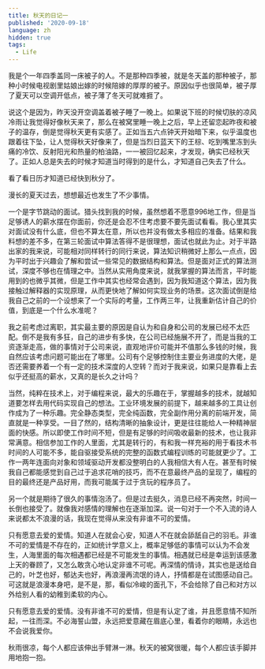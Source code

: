 ---
title: 秋天的日记一
published: '2020-09-18'
language: zh
hidden: true
tags:
  - Life
---

我是个一年四季盖同一床被子的人。不是那种四季被，就是冬天盖的那种被子，那种小时候电视剧里姑娘出嫁的时候陪嫁的厚厚的被子。原因似乎也很简单，被子厚了夏天可以空调开低点，被子薄了冬天可就难捱了。

说这个是因为，昨天没开空调盖着被子睡了一晚上。如果说下班的时候切肤的凉风冷雨让我觉得好像秋天来了，那么在被窝里睡一晚上之后，早上还留恋起昨夜和被子的温存，倒是觉得秋天更有实感了。正如当五六点钟天开始暗下来，似乎温度也跟着往下坠，让人觉得秋天好像来了，但是当烈日蓝天下的王棕、吃到嘴里冻到头痛的冷饮、反射阳光和热量的柏油路，一一被回忆起来，才发现，确实已经秋天了。正如人总是失去的时候才知道当时得到的是什么，才知道自己失去了什么。

看了看日历才知道已经快到秋分了。

漫长的夏天过去，想想最近也发生了不少事情。

一个是字节跳动的面试。猎头找到我的时候，虽然想着不愿意996地工作，但是当足够诱人的薪水摆在你面前，你还是会忍不住考虑要不要先面试看看。我心里其实对面试没有什么底，但也不算太在意，所以也并没有做太多相应的准备。结果和我料想的差不多，在第三轮面试中算法答得不是很理想，面试也就此为止。对于半路出家的我来说，可能相对同样转行的同行来说，算法知识稍微好上那么一点点，因为平时出于兴趣会了解和尝试一些常见的数据结构和算法。但是面对正式的算法测试，深度不够也在情理之中。当然从实用角度来说，就我掌握的算法而言，平时能用到的也微乎其微，但是工作中其实也经常会遇到，因为我知道这个算法，因为我接触过解释器的实现原理，从而更快地了解如何实现业务的场景。这次面试倒是给我自己之前的一个设想来了一个实际的考量，工作两三年，让我重新估计自己的价值，到底是一个什么水准呢？

我之前考虑过离职，其实最主要的原因是自认为和自身和公司的发展已经不太匹配。倒不是我有多狂，自己的进步有多快，在公司已经施展不开了，而是当我的工资逐渐走高，做的事情对于公司来说，直观地评价可能并不值那么多钱的时候，我自然应该考虑问题可能出在了哪里。公司有个足够控制住主要业务进度的大佬，是否还需要养着一个有一定的技术深度的人空转？而对于我来说，如果只是靠看上去似乎还挺高的薪水，又真的是长久之计吗？

当然，纯粹在技术上，对于编程来说，最大的乐趣在于，掌握越多的技术，就越知道要怎样去用代码实现自己的想法。工业环境发展的前提下，越来越多的工具让创作成为了一种乐趣。完全静态类型，完全纯函数，完全副作用分离的前端开发，简直就是一种享受。一目了然的，结构清晰的抽象设计，更是往往能给人一种精神层面的快感。所以即使工作时间不短，但是有足够的时间吸收最新的技术，也让我非常满意。相信参加工作的人里面，尤其是转行的，有和我一样充裕的用于看技术书时间的人可能不多，能自驱接受系统的完整的函数式编程训练的可能就更少了。工作一两年连面向对象和领域驱动开发都没整明白的人我相信大有人在。甚至有时候我自己都能感觉到自己过于追求花哨的技巧，而不在意最终产品的呈现了，编程的目的最终还是产品好用，而我可能属于过于贪玩的程序员了。

另一个就是期待了很久的事情泡汤了。但是过去挺久，消息已经不再突然，时间一长倒也接受了。就像我对感情的理解也在逐渐加深。说一句对于一个不入流的诗人来说都太不浪漫的话，我现在觉得从来没有非谁不可的爱情。

只有愿意去爱的爱情。知道人在就会心安，知道人不在就会舔舐自己的羽毛。非谁不可的爱情是不存在的，正如统计学意义上，概率足够低的事情可以认为不会发生，人海里面的每次相遇都已经是不可能发生的事情。相遇就已经是幸运到该感激上天的眷顾了，又怎么敢贪心地认定非谁不可呢。再深情的情诗，其实也是送给自己的，叶芝也好，郁达夫也好，再浪漫再流氓的诗人，抒情都是在试图感动自己。可这就是浪漫本身吧，是不是，那，看似冷峻的面孔下，不会给除了自己和对方以外给别人看的幼稚到柔软的内心。

只有愿意去爱的爱情。没有非谁不可的爱情，但是有认定了谁，并且愿意情不知所起，一往而深。不必海誓山盟，永远把爱意藏在眉底心里，看着你的眼睛，永远也不会说我爱你。

秋雨很凉，每个人都应该伸出手臂淋一淋。秋天的被窝很暖，每个人都应该手脚并用地抱一抱。
